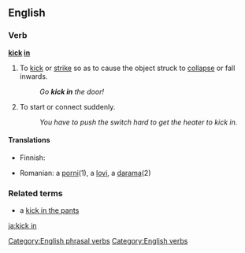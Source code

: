 ==English==

===Verb===
'''[[kick]] [[in]]'''

# To [[kick]] or [[strike]] so as to cause the object struck to [[collapse]] or fall inwards.
#: ''Go '''kick in''' the door!''
# {{idiom}} To start or connect suddenly.
#: ''You have to push the switch hard to get the heater to kick in.''

====Translations====
{{top}}
*Finnish: {{t-|fi|potkaista}} {{t+|fi|sisään}}
{{mid}}
*Romanian: a [[porni]](1), a [[lovi]], a [[darama]](2)
{{bottom}}

===Related terms===
*a [[kick in the pants]]

[[Category:English phrasal verbs]]
[[Category:English verbs]]
[[ja:kick in]]
